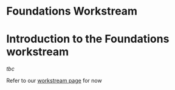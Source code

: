 # Foundations Workstream 

# Introduction to the Foundations workstream {#foundations}

*tbc*

Refer to our [workstream page](https://institute-and-faculty-of-actuaries.github.io/mlr-blog/project/foundations/) for now